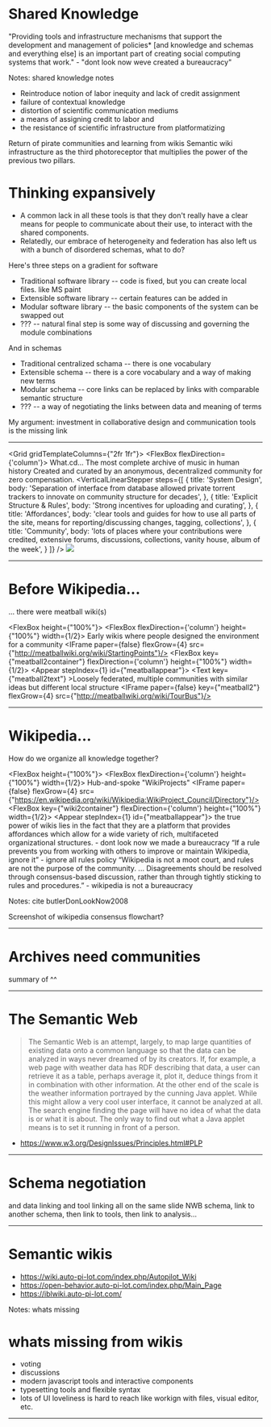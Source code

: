 
# Shared Knowledge

<Quote>
  "Providing tools and infrastructure mechanisms that support
  the development and management of policies*
  <TextAnimator>[and knowledge and schemas and everything else]</TextAnimator>
  is an important part of creating social computing systems
  that work."
  - "dont look now weve created a bureaucracy"</Quote>




Notes: shared knowledge notes

* Reintroduce notion of labor inequity and lack of credit assignment
* failure of contextual knowledge
* distortion of scientific communication mediums
* a means of assigning credit to labor and
* the resistance of scientific infrastructure from platformatizing

Return of pirate communities and learning from wikis
Semantic wiki infrastructure as the third photoreceptor that
multiplies the power of the previous two pillars.


# Thinking expansively

* A common lack in all these tools is that they don't really have a clear means for
people to communicate about their use, to interact with the shared components.
* Relatedly, our embrace of heterogeneity and federation has also left us with
a bunch of disordered schemas, what to do?

Here's three steps on a gradient for software
* Traditional software library -- code is fixed, but you can create local files. like MS paint
* Extensible software library -- certain features can be added in
* Modular software library -- the basic components of the system can be swapped out
* ??? -- natural final step is some way of discussing and governing the module combinations

And in schemas
* Traditional centralized schama -- there is one vocabulary
* Extensible schema -- there is a core vocabulary and a way of making new terms
* Modular schema -- core links can be replaced by links with comparable semantic structure
* ??? -- a way of negotiating the links between data and meaning of terms


My argument: investment in collaborative design and communication tools is the missing link



---

<Grid gridTemplateColumns={"2fr 1fr"}>
  <FlexBox flexDirection={'column'}>
    <Heading>What.cd</Heading>...
    <Text>The most complete archive of music in human history</Text>
    <Text>Created and curated by an anonymous, decentralized community for zero compensation.</Text>
    <VerticalLinearStepper
        steps={[
          {
            title: 'System Design',
            body: 'Separation of interface from database allowed private torrent trackers to innovate on community structure for decades',
          },
          {
            title: 'Explicit Structure & Rules',
            body: 'Strong incentives for uploading and curating',
          },
          {
            title: 'Affordances',
            body: 'clear tools and guides for how to use all parts of the site, means for reporting/discussing changes, tagging, collections',
          },
          {
            title: 'Community',
            body: 'lots of places where your contributions were credited, extensive forums, discussions, collections, vanity house, album of the week',
          }
        ]}
    />
  </FlexBox>
  <FlexBox>
  <Image src={WhatKanye}/>
  </FlexBox>
</Grid>

---

# Before Wikipedia...

... there were meatball wiki(s)


<FlexBox height={"100%"}>
  <FlexBox flexDirection={'column'} height={"100%"} width={1/2}>
    <Text>Early wikis where people designed the environment for a community    </Text>
    <IFrame paper={false} flexGrow={4} src={"http://meatballwiki.org/wiki/StartingPoints"}/>
  </FlexBox>
    <FlexBox key={"meatball2container"} flexDirection={'column'} height={"100%"} width={1/2}>
      <Appear stepIndex={1} id={"meatballappear"}>
      <Text key={"meatball2text"} >Loosely federated, multiple communities with similar ideas but different local structure
      </Text>
      <IFrame paper={false} key={"meatball2"} flexGrow={4} src={"http://meatballwiki.org/wiki/TourBus"}/>
        </Appear>
    </FlexBox>
</FlexBox>


---

# Wikipedia...

How do we organize all knowledge together?

<FlexBox height={"100%"}>
  <FlexBox flexDirection={'column'} height={"100%"} width={1/2}>
    <Text>Hub-and-spoke "WikiProjects"</Text>
    <IFrame paper={false} flexGrow={4} src={"https://en.wikipedia.org/wiki/Wikipedia:WikiProject_Council/Directory"}/>
  </FlexBox>
  <FlexBox key={"wiki2container"} flexDirection={'column'} height={"100%"} width={1/2}>
    <Appear stepIndex={1} id={"meatballappear"}>
      <Quote>the true power of wikis lies in the fact that they are a platform that provides affordances which allow for a wide variety of rich, multifaceted organizational structures. - dont look now we made a bureaucracy </Quote>
      <Quote>“If a rule prevents you from working with others to improve or maintain Wikipedia, ignore it” - ignore all rules policy</Quote>
        <Quote>“Wikipedia is not a moot court, and rules are not the purpose of the community. ... Disagreements should be resolved through consensus-based discussion, rather than through tightly sticking to rules and procedures.” - wikipedia is not a bureaucracy</Quote>
    <Quote></Quote>
      </Appear>
  </FlexBox>
</FlexBox>


Notes: cite butlerDonLookNow2008

Screenshot of wikipedia consensus flowchart?

---

# Archives need communities

summary of ^^

---


# The Semantic Web

> The Semantic Web is an attempt, largely, to map large quantities of
existing data onto a common language so that the data can be analyzed
in ways never dreamed of by its creators. If, for example, a web page
with weather data has RDF describing that data, a user can retrieve it
as a table, perhaps average it, plot it, deduce things from it in
combination with other information. At the other end of the scale is
the weather information portrayed by the cunning Java applet.
While this might allow a very cool user interface, it cannot be
analyzed at all. The search engine finding the page will have no
idea of what the data is or what it is about. The only way to find
out what a Java applet means is to set it running in front of a person.
- https://www.w3.org/DesignIssues/Principles.html#PLP


---

# Schema negotiation
and data linking and tool linking all on the same slide
NWB schema, link to another schema, then link to tools, then link to analysis...

<SchemaTree srcJson={NWBTree}/>

---

# Semantic wikis

* https://wiki.auto-pi-lot.com/index.php/Autopilot_Wiki
* https://open-behavior.auto-pi-lot.com/index.php/Main_Page
* https://iblwiki.auto-pi-lot.com/

Notes: whats missing


# whats missing from wikis

* voting
* discussions
* modern javascript tools and interactive components
* typesetting tools and flexible syntax
* lots of UI loveliness is hard to reach like workign with files, visual editor, etc.

---


